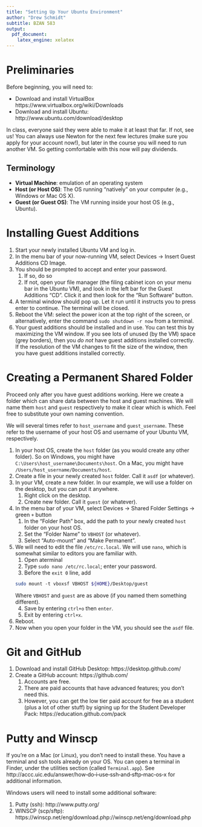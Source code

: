```yaml
---
title: "Setting Up Your Ubuntu Environment"
author: "Drew Schmidt"
subtitle: BZAN 583
output: 
  pdf_document:
    latex_engine: xelatex
---
```


# Preliminaries

Before beginning, you will need to:

* Download and install VirtualBox https://www.virtualbox.org/wiki/Downloads
* Download and install Ubuntu: http://www.ubuntu.com/download/desktop

In class, everyone said they were able to make it at least that far.  If not, see us!  You can always use Newton for the next few lectures (make sure you apply for your account now!), but later in the course you will need to run another VM.  So getting comfortable with this now will pay dividends.

## Terminology

* **Virtual Machine**: emulation of an operating system
* **Host (or Host OS)**: The OS running "natively" on your computer (e.g., Windows or Mac OS X).
* **Guest (or Guest OS)**: The VM running inside your host OS (e.g., Ubuntu).



# Installing Guest Additions

1. Start your newly installed Ubuntu VM and log in.
2. In the menu bar of your now-running VM, select Devices -> Insert Guest Additions CD Image.
3. You should be prompted to accept and enter your password.
    1. If so, do so
    2. If not, open your file manager (the filing cabinet icon on your menu bar in the Ubuntu VM), and look in the left bar for the Guest Additions "CD".  Click it and then look for the "Run Software" button.
4. A terminal window should pop up.  Let it run until it instructs you to press enter to continue.  The terminal will be closed.
5. Reboot the VM:  select the power icon at the top right of the screen, or alternatively, enter the command `sudo shutdown -r now` from a terminal.
6. Your guest additions should be installed and in use.  You can test this by maximizing the VM window.  If you see lots of unused (by the VM) space (grey borders), then you *do not* have guest additions installed correctly.  If the resolution of the VM changes to fit the size of the window, then you have guest additions installed correctly.



# Creating a Permanent Shared Folder

Proceed only after you have guest additions working.  Here we create a folder which can share data between the host and guest machines.  We will name them `host` and `guest` respectively to make it clear which is which.  Feel free to substitute your own naming convention.  

We will several times refer to `host_username` and `guest_username`.  These refer to the username of your host OS and username of your Ubuntu VM, respectively.

1. In your host OS, create the `host` folder (as you would create any other folder).  So on Windows, you might have `C:\Users\host_username\Documents\host`.  On a Mac, you might have `/Users/host_username/Documents/host`.
2. Create a file in your newly created `host` folder.  Call it `asdf` (or whatever). 
3. In your VM, create a new folder.  In our example, we will use a folder on the desktop, but you can put it anywhere.  
    1. Right click on the desktop.
    2. Create new folder. Call it `guest` (or whatever).
4. In the menu bar of your VM, select Devices -> Shared Folder Settings -> green `+` button
    1. In the "Folder Path" box, add the path to your newly created `host` folder on  your host OS.
    2. Set the "Folder Name" to `VBHOST` (or whatever).
    3. Select "Auto-mount" and "Make Permanent".
5. We will need to edit the file `/etc/rc.local`.  We will use `nano`, which is somewhat similar to editors you are familiar with.
    1. Open aterminal
    2. Type `sudo nano /etc/rc.local`; enter your password.
    3. Before the `exit 0` line, add 
    ```bash
    sudo mount ‐t vboxsf VBHOST ${HOME}/Desktop/guest
    ```
    Where `VBHOST` and `guest` are as above (if you named them something different).
    4. Save by entering `ctrl+o` then `enter`.  
    5. Exit by entering `ctrl+x`.
6. Reboot.
7. Now when you open your folder in the VM, you should see the `asdf` file.



# Git and GitHub

1. Download and install GitHub Desktop: https://desktop.github.com/
2. Create a GitHub account: https://github.com/
    1. Accounts are free.
    2. There are paid accounts that have advanced features; you don't need this.
    3. However, you can get the low tier paid account for free as a student (plus a lot of other stuff) by signing up for the Student Developer Pack: https://education.github.com/pack



# Putty and Winscp

If you're on a Mac (or Linux), you don't need to install these.  You have a terminal and ssh tools already on your OS.  You can open a terminal in Finder, under the utilities section (called `Terminal.app`).  See http://accc.uic.edu/answer/how‐do‐i‐use‐ssh‐and‐sftp‐mac‐os‐x for additional information.

Windows users will need to install some additional software:

1. Putty (ssh): http://www.putty.org/
2. WINSCP (scp/sftp): https://winscp.net/eng/download.php://winscp.net/eng/download.php



